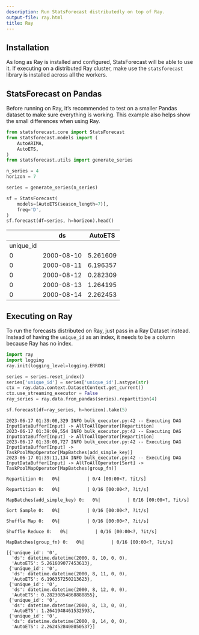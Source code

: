 ```yaml
---
description: Run StatsForecast distributedly on top of Ray.
output-file: ray.html
title: Ray
---
```



## Installation

As long as Ray is installed and configured, StatsForecast will be able
to use it. If executing on a distributed Ray cluster, make use the
`statsforecast` library is installed across all the workers.

## StatsForecast on Pandas

Before running on Ray, it’s recommended to test on a smaller Pandas
dataset to make sure everything is working. This example also helps show
the small differences when using Ray.

```python
from statsforecast.core import StatsForecast
from statsforecast.models import ( 
    AutoARIMA,
    AutoETS,
)
from statsforecast.utils import generate_series

n_series = 4
horizon = 7

series = generate_series(n_series)

sf = StatsForecast(
    models=[AutoETS(season_length=7)],
    freq='D',
)
sf.forecast(df=series, h=horizon).head()
```

|           | ds         | AutoETS  |
|-----------|------------|----------|
| unique_id |            |          |
| 0         | 2000-08-10 | 5.261609 |
| 0         | 2000-08-11 | 6.196357 |
| 0         | 2000-08-12 | 0.282309 |
| 0         | 2000-08-13 | 1.264195 |
| 0         | 2000-08-14 | 2.262453 |

## Executing on Ray

To run the forecasts distributed on Ray, just pass in a Ray Dataset
instead. Instead of having the `unique_id` as an index, it needs to be a
column because Ray has no index.

```python
import ray
import logging
ray.init(logging_level=logging.ERROR)

series = series.reset_index()
series['unique_id'] = series['unique_id'].astype(str)
ctx = ray.data.context.DatasetContext.get_current()
ctx.use_streaming_executor = False
ray_series = ray.data.from_pandas(series).repartition(4)
```


```python
sf.forecast(df=ray_series, h=horizon).take(5)
```

``` text
2023-06-17 01:39:08,329 INFO bulk_executor.py:42 -- Executing DAG InputDataBuffer[Input] -> AllToAllOperator[Repartition]
2023-06-17 01:39:09,554 INFO bulk_executor.py:42 -- Executing DAG InputDataBuffer[Input] -> AllToAllOperator[Repartition]
2023-06-17 01:39:09,727 INFO bulk_executor.py:42 -- Executing DAG InputDataBuffer[Input] -> TaskPoolMapOperator[MapBatches(add_simple_key)]
2023-06-17 01:39:11,134 INFO bulk_executor.py:42 -- Executing DAG InputDataBuffer[Input] -> AllToAllOperator[Sort] -> TaskPoolMapOperator[MapBatches(group_fn)]
```

``` text
Repartition 0:   0%|          | 0/4 [00:00<?, ?it/s]
```

``` text
Repartition 0:   0%|          | 0/16 [00:00<?, ?it/s]
```

``` text
MapBatches(add_simple_key) 0:   0%|          | 0/16 [00:00<?, ?it/s]
```

``` text
Sort Sample 0:   0%|          | 0/16 [00:00<?, ?it/s]
```

``` text
Shuffle Map 0:   0%|          | 0/16 [00:00<?, ?it/s]
```

``` text
Shuffle Reduce 0:   0%|          | 0/16 [00:00<?, ?it/s]
```

``` text
MapBatches(group_fn) 0:   0%|          | 0/16 [00:00<?, ?it/s]
```

``` text
[{'unique_id': '0',
  'ds': datetime.datetime(2000, 8, 10, 0, 0),
  'AutoETS': 5.261609077453613},
 {'unique_id': '0',
  'ds': datetime.datetime(2000, 8, 11, 0, 0),
  'AutoETS': 6.196357250213623},
 {'unique_id': '0',
  'ds': datetime.datetime(2000, 8, 12, 0, 0),
  'AutoETS': 0.28230854868888855},
 {'unique_id': '0',
  'ds': datetime.datetime(2000, 8, 13, 0, 0),
  'AutoETS': 1.2641948461532593},
 {'unique_id': '0',
  'ds': datetime.datetime(2000, 8, 14, 0, 0),
  'AutoETS': 2.2624528408050537}]
```

